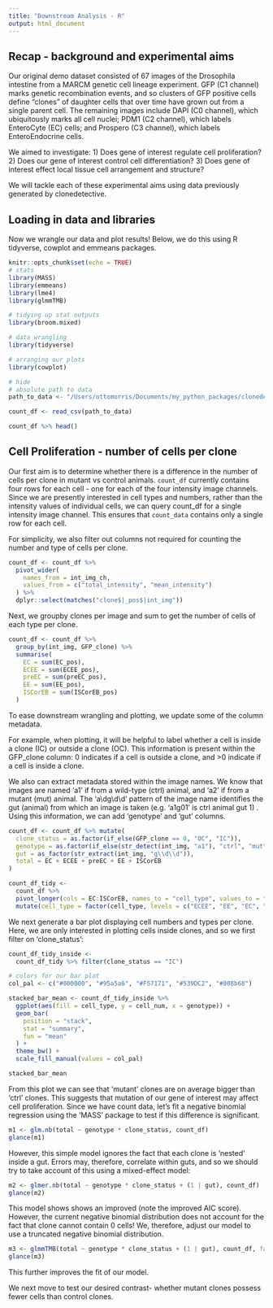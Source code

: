 ```yaml
---
title: "Downstream Analysis - R"
output: html_document
---
```


## Recap - background and experimental aims

Our original demo dataset consisted of 67 images of the Drosophila intestine from a MARCM genetic cell lineage experiment. GFP (C1 channel) marks genetic recombination events, and so clusters of GFP positive cells define "clones" of daughter cells that over time have grown out from a single parent cell. The remaining images include DAPI (C0 channel), which ubiquitously marks all cell nuclei; PDM1 (C2 channel), which labels EnteroCyte (EC) cells; and Prospero (C3 channel), which labels EnteroEndocrine cells.

We aimed to investigate: 1) Does gene of interest regulate cell proliferation? 2) Does our gene of interest control cell differentiation? 3) Does gene of interest effect local tissue cell arrangement and structure?

We will tackle each of these experimental aims using data previously generated by clonedetective.

## Loading in data and libraries

Now we wrangle our data and plot results! Below, we do this using R tidyverse, cowplot and emmeans packages.

```r
knitr::opts_chunk$set(echo = TRUE)
# stats
library(MASS)
library(emmeans)
library(lme4)
library(glmmTMB)

# tidying up stat outputs
library(broom.mixed)

# data wrangling
library(tidyverse)

# arranging our plots
library(cowplot)
```

```r
# hide
# absolute path to data
path_to_data <- "/Users/ottomorris/Documents/my_python_packages/clonedetective/data/example_results.csv"

count_df <- read_csv(path_to_data)
```

```r
count_df %>% head()
```

## **Cell Proliferation - number of cells per clone**

Our first aim is to determine whether there is a difference in the number of cells per clone in mutant vs control animals. `count_df` currently contains four rows for each cell - one for each of the four intensity image channels. Since we are presently interested in cell types and numbers, rather than the intensity values of individual cells, we can query count_df for a single intensity image channel. This ensures that `count_data` contains only a single row for each cell.

For simplicity, we also filter out columns not required for counting the number and type of cells per clone.

```r
count_df <- count_df %>%
  pivot_wider(
    names_from = int_img_ch,
    values_from = c("total_intensity", "mean_intensity")
  ) %>%
  dplyr::select(matches("clone$|_pos$|int_img"))
```

Next, we groupby clones per image and sum to get the number of cells of each type per clone.

```r
count_df <- count_df %>%
  group_by(int_img, GFP_clone) %>%
  summarise(
    EC = sum(EC_pos),
    ECEE = sum(ECEE_pos),
    preEC = sum(preEC_pos),
    EE = sum(EE_pos),
    ISCorEB = sum(ISCorEB_pos)
  )
```

To ease downstream wrangling and plotting, we update some of the column metadata.

For example, when plotting, it will be helpful to label whether a cell is inside a clone (IC) or outside a clone (OC). This information is present within the GFP_clone column: 0 indicates if a cell is outside a clone, and \>0 indicate if a cell is inside a clone.

We also can extract metadata stored within the image names. We know that images are named 'a1' if from a wild-type (ctrl) animal, and 'a2' if from a mutant (mut) animal. The 'a\\dg\\d\\d' pattern of the image name identifies the gut (animal) from which an image is taken (e.g. 'a1g01' is ctrl animal gut 1) . Using this information, we can add 'genotype' and 'gut' columns.

```r
count_df <- count_df %>% mutate(
  clone_status = as.factor(if_else(GFP_clone == 0, "OC", "IC")),
  genotype = as.factor(if_else(str_detect(int_img, "a1"), "ctrl", "mut")),
  gut = as_factor(str_extract(int_img, "g\\d\\d")),
  total = EC + ECEE + preEC + EE + ISCorEB
)
```

```r
count_df_tidy <-
  count_df %>%
  pivot_longer(cols = EC:ISCorEB, names_to = "cell_type", values_to = "cell_num") %>%
  mutate(cell_type = factor(cell_type, levels = c("ECEE", "EE", "EC", "preEC", "ISCorEB")))
```

We next generate a bar plot displaying cell numbers and types per clone. Here, we are only interested in plotting cells inside clones, and so we first filter on 'clone_status':

```r
count_df_tidy_inside <-
  count_df_tidy %>% filter(clone_status == "IC")

# colors for our bar plot
col_pal <- c("#000000", "#95a5a6", "#F57171", "#539DC2", "#008b68")

stacked_bar_mean <- count_df_tidy_inside %>%
  ggplot(aes(fill = cell_type, y = cell_num, x = genotype)) +
  geom_bar(
    position = "stack",
    stat = "summary",
    fun = "mean"
  ) +
  theme_bw() +
  scale_fill_manual(values = col_pal)

stacked_bar_mean
```
From this plot we can see that 'mutant' clones are on average bigger than 'ctrl' clones. This suggests that mutation of our gene of interest may affect cell proliferation. Since we have count data, let's fit a negative binomial regression using the 'MASS' package to test if this difference is significant.
```r
m1 <- glm.nb(total ~ genotype * clone_status, count_df)
glance(m1)
```
However, this simple model ignores the fact that each clone is 'nested' inside a gut. Errors may, therefore, correlate within guts, and so we should try to take account of this using a mixed-effect model:  
```r
m2 <- glmer.nb(total ~ genotype * clone_status + (1 | gut), count_df)
glance(m2)
```
This model shows shows an improved (note the improved AIC score). However, the current negative binomial distribution does not account for the fact that clone cannot contain 0 cells! We, therefore, adjust our model to use a truncated negative binomial distribution.

```r
m3 <- glmmTMB(total ~ genotype * clone_status + (1 | gut), count_df, family = "truncated_nbinom2")
glance(m3)
```
This further improves the fit of our model.

We next move to test our desired contrast- whether mutant clones possess fewer cells than control clones.
```r

```

